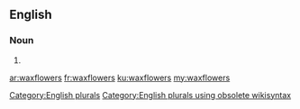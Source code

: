 ==English==

===Noun===
{{head|en}}

# {{plural of|waxflower}}

[[Category:English plurals]][[Category:English plurals using obsolete wikisyntax]]

[[ar:waxflowers]]
[[fr:waxflowers]]
[[ku:waxflowers]]
[[my:waxflowers]]